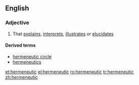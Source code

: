 ==English==

===Adjective===
{{en-adj}}

# That [[explain]]s, [[interpret]]s, [[illustrate]]s or [[elucidate]]s

====Derived terms====
* [[hermeneutic circle]]
* [[hermeneutics]]

[[et:hermeneutic]]
[[el:hermeneutic]]
[[ro:hermeneutic]]
[[tr:hermeneutic]]
[[zh:hermeneutic]]